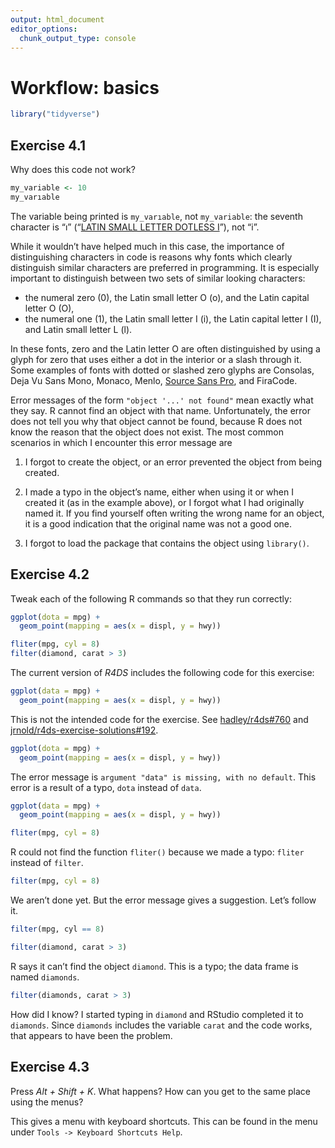 ```yaml
---
output: html_document
editor_options:
  chunk_output_type: console
---
```

# Workflow: basics {#workflow-basics .r4ds-section}

```r
library("tidyverse")
```

## Exercise 4.1 {.unnumbered .exercise data-number="4.1"}

<div class="question">
Why does this code not work?
```r
my_variable <- 10
my_varıable
```
</div>

<div class="answer">

The variable being printed is `my_varıable`, not `my_variable`:
the seventh character is "ı" ("[LATIN SMALL LETTER DOTLESS I](https://en.wikipedia.org/wiki/Dotted_and_dotless_I)"), not "i".

While it wouldn't have helped much in this case, the importance of
distinguishing characters in code is reasons why fonts which clearly
distinguish similar characters are preferred in programming.
It is especially important to distinguish between two sets of similar looking characters:

-   the numeral zero (0), the Latin small letter O (o), and the Latin capital letter O (O),
-   the numeral one (1), the Latin small letter I (i), the Latin capital letter I (I), and Latin small letter L (l).

In these fonts, zero and the Latin letter O are often distinguished by using a glyph for zero that uses either a dot in the interior or a slash through it.
Some examples of fonts with dotted or slashed zero glyphs  are Consolas, Deja Vu Sans Mono, Monaco, Menlo, [Source Sans Pro](https://adobe-fonts.github.io/source-sans-pro/), and FiraCode.

Error messages of the form `"object '...' not found"` mean exactly what they say.
R cannot find an object with that name.
Unfortunately, the error does not tell you why that object cannot be found, because R does not know the reason that the object does not exist.
The most common scenarios in which I encounter this error message are

1.  I forgot to create the object, or an error prevented the object from being created.

1.  I made a typo in the object's name, either when using it or when I created it (as in the example above), or I forgot what I had originally named it.
    If you find yourself often writing the wrong name for an object,
    it is a good indication that the original name was not a good one.

1.  I forgot to load the package that contains the object using `library()`.

</div>

## Exercise 4.2 {.unnumbered .exercise data-number="4.2"}

<div class="question">

Tweak each of the following R commands so that they run correctly:

```r
ggplot(dota = mpg) + 
  geom_point(mapping = aes(x = displ, y = hwy))

fliter(mpg, cyl = 8)
filter(diamond, carat > 3)
```

<div class="alert alert-warning hints-alert">

The current version of *R4DS* includes the following code for this exercise:
```r
ggplot(data = mpg) + 
  geom_point(mapping = aes(x = displ, y = hwy))
```
This is not the intended code for the exercise. 
See [hadley/r4ds#760](https://github.com/hadley/r4ds/pull/760) and [jrnold/r4ds-exercise-solutions#192](https://github.com/jrnold/r4ds-exercise-solutions/issues/192).

</div>

</div>

<div class="answer">

```r
ggplot(dota = mpg) +
  geom_point(mapping = aes(x = displ, y = hwy))
```
The error message is `argument "data" is missing, with no default`.
This error is a result of a typo, `dota` instead of `data`.
```r
ggplot(data = mpg) +
  geom_point(mapping = aes(x = displ, y = hwy))
```

```r
fliter(mpg, cyl = 8)
```

R could not find the function `fliter()` because we made a typo: `fliter` instead of `filter`.

```r
filter(mpg, cyl = 8)
```

We aren't done yet. But the error message gives a suggestion. Let's follow it.

```r
filter(mpg, cyl == 8)
```

```r
filter(diamond, carat > 3)
```

R says it can't find the object `diamond`.
This is a typo; the data frame is named `diamonds`.
```r
filter(diamonds, carat > 3)
```

How did I know? I started typing in `diamond` and RStudio completed it to `diamonds`.
Since `diamonds` includes the variable `carat` and the code works, that appears to have been the problem.

</div>

## Exercise 4.3 {.unnumbered .exercise data-number="4.3"}

<div class="question">
Press *Alt + Shift + K*. What happens? How can you get to the same place using the menus?
</div>

<div class="answer">

This gives a menu with keyboard shortcuts. This can be found in the menu under `Tools -> Keyboard Shortcuts Help`.

</div>
